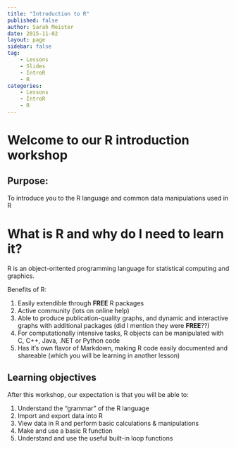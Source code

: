 ```yaml
---
title: "Introduction to R"
published: false
author: Sarah Meister
date: 2015-11-02
layout: page
sidebar: false
tag:
    - Lessons
    - Slides
    - IntroR
    - R
categories:
    - Lessons
    - IntroR
    - R
---
```

    
# Welcome to our R introduction workshop #

## Purpose: ##

To introduce you to the R language and common data manipulations used in R

# What is R and why do I need to learn it? #

R is an object-oritented programming language for statistical computing and graphics.

Benefits of R:

1. Easily extendible through **FREE** R packages
2. Active community (lots on online help)
3. Able to produce publication-quality graphs, and dynamic and interactive graphs with additional packages (did I mention they were **FREE**??)
4. For computationally intensive tasks, R objects can be manipulated with C, C++, Java, .NET or Python code 
5. Has it's own flavor of Markdown, making R code easily documented and shareable (which you will be learning in another lesson)

## Learning objectives ##

After this workshop, our expectation is that you will be able to:

1. Understand the "grammar" of the R language
2. Import and export data into R
3. View data in R and perform basic calculations & manipulations
4. Make and use a basic R function 
5. Understand and use the useful built-in loop functions

